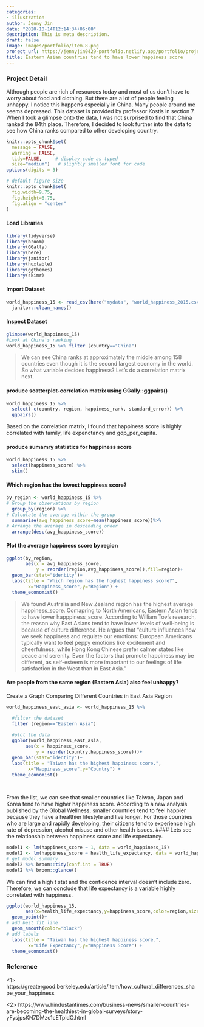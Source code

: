 ```yaml
---
categories:
- illustration
author: Jenny Jin
date: "2020-10-14T12:14:34+06:00"
description: This is meta description.
draft: false
image: images/portfolio/item-8.png
project_url: https://jennyjin0429-portfolio.netlify.app/portfolio/project-5/
title: Eastern Asian countries tend to have lower happiness score
---
```

### Project Detail
Although people are rich of resources today and most of us don't have to worry about food and clothing. But there are a lot of people feeling unhappy. I notice this happens especially in China. Many people around me seems depressed. This dataset is provided by professor Kostis in section 7. When I took a glimpse onto the data, I was not surprised to find that China ranked the 84th place. Therefore, I decided to look further into the data to see how China ranks compared to other developing country. 

```r
knitr::opts_chunk$set(
  message = FALSE, 
  warning = FALSE, 
  tidy=FALSE,     # display code as typed
  size="medium")   # slightly smaller font for code
options(digits = 3)

# default figure size
knitr::opts_chunk$set(
  fig.width=9.75, 
  fig.height=6.75,
  fig.align = "center"
)
```

#### Load Libraries
```r
library(tidyverse)
library(broom)
library(GGally)
library(here)
library(janitor)
library(huxtable)
library(ggthemes)
library(skimr)
```

#### Import Dataset
```r
world_happiness_15 <- read_csv(here("mydata", "world_happiness_2015.csv")) %>% 
  janitor::clean_names()
```

#### Inspect Dataset
```r
glimpse(world_happiness_15)
#Look at China's ranking
world_happiness_15 %>% filter (country=="China")
```
>We can see China ranks at approximately the middle among 158 countries even though it is the second largest economy in the world. So what variable decides happiness? Let's do a correlation matrix next.

#### produce scatterplot-correlation matrix using GGally::ggpairs()
```r
world_happiness_15 %>% 
  select(-c(country, region, happiness_rank, standard_error)) %>% 
  ggpairs()
```
Based on the correlation matrix, I found that happiness score is highly correlated with family, life expenctancy and gdp_per_capita. 

#### produce sumamry statistics for happiness score
```r
world_happiness_15 %>% 
  select(happiness_score) %>% 
  skim()
```

#### Which region has the lowest happiness score?
```r
by_region <- world_happiness_15 %>% 
# Group the observations by region 
  group_by(region) %>% 
# Calculate the average within the group 
  summarise(avg_happiness_score=mean(happiness_score))%>%
# Arrange the average in descending order
  arrange(desc(avg_happiness_score))
```
#### Plot the average happiness score by region
```r
ggplot(by_region, 
       aes(x = avg_happiness_score, 
           y = reorder(region,avg_happiness_score)),fill=region)+
  geom_bar(stat="identity")+
  labs(title = "Which region has the highest happiness score?", 
        x="Happiness_score",y="Region") +
  theme_economist()
```

>We found Australia and New Zealand region has the highest average happiness_score. Comapring to North Americans, Eastern Asian tends to have lower happpiness_score. 
According to William Tov's research, the reason why East Asians tend to have lower levels of well-being is because of culture difference. He argues that "culture influences how we seek happiness and regulate our emotions: European Americans typically want to feel peppy emotions like excitement and cheerfulness, while Hong Kong Chinese prefer calmer states like peace and serenity. Even the factors that promote happiness may be different, as self-esteem is more important to our feelings of life satisfaction in the West than in East Asia. "

#### Are people from the same region (Eastern Asia) also feel unhappy?
Create a Graph Comparing Different Countries in East Asia Region
```r
world_happiness_east_asia <- world_happiness_15 %>%

  #filter the dataset  
  filter (region=="Eastern Asia")
 
  #plot the data
  ggplot(world_happiness_east_asia, 
       aes(x = happiness_score, 
           y = reorder(country,happiness_score)))+
  geom_bar(stat="identity")+
  labs(title = "Taiwan has the highest happiness score.", 
        x="Happiness_score",y="Country") +
  theme_economist()
  
  
```
From the list, we can see that smaller countries like Taiwan, Japan and Korea tend to have higher happiness score. According to a new analysis published by the Global Wellness, smaller countries tend to feel happier because they have a healthier lifestyle and live longer. For those countries who are large and rapidly developing, their citizens tend to experience high rate of depression, alcohol misuse and other health issues. 
#### Lets see the relationship between happiness score and life expectancy.
```r
model1 <- lm(happiness_score ~ 1, data = world_happiness_15)
model2 <- lm(happiness_score ~ health_life_expectancy, data = world_happiness_15)
# get model summary
model2 %>% broom::tidy(conf.int = TRUE)
model2 %>% broom::glance()
```
We can find a high t stat and the confidence interval doesn't include zero. Therefore, we can conclude that life expectancy is a variable highly correlated with happiness.

```r
ggplot(world_happiness_15,
       aes(x=health_life_expectancy,y=happiness_score,color=region,size=economy_gdp_per_capita)) +
  geom_point()+
# add best fit line
  geom_smooth(color="black")
# add labels 
  labs(title = "Taiwan has the highest happiness score.", 
        x="Life Expectancy",y="Happiness Score") +
  theme_economist()
```
### Reference
<1> https://greatergood.berkeley.edu/article/item/how_cultural_differences_shape_your_happiness

<2> https://www.hindustantimes.com/business-news/smaller-countries-are-becoming-the-healthiest-in-global-surveys/story-yFysjpsKN7DMzc1cETpldO.html